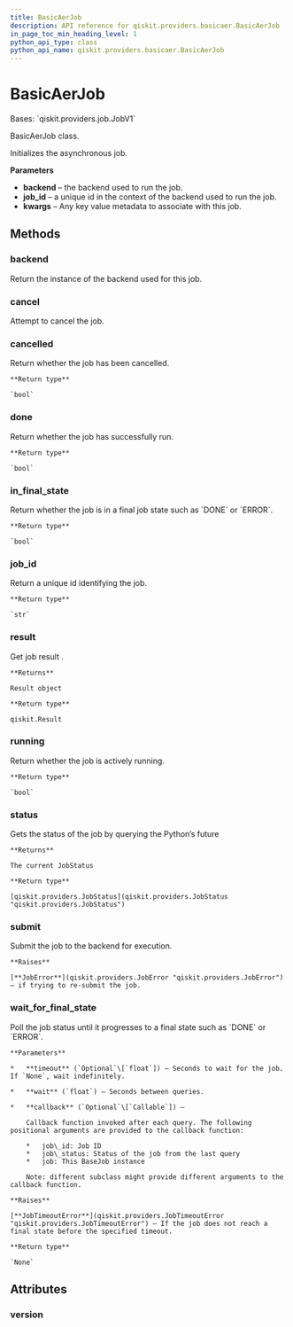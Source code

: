 ```yaml
---
title: BasicAerJob
description: API reference for qiskit.providers.basicaer.BasicAerJob
in_page_toc_min_heading_level: 1
python_api_type: class
python_api_name: qiskit.providers.basicaer.BasicAerJob
---
```


# BasicAerJob

<Class id="qiskit.providers.basicaer.BasicAerJob" isDedicatedPage={true} github="https://github.com/qiskit/qiskit/tree/stable/0.20/qiskit/providers/basicaer/basicaerjob.py" signature="BasicAerJob(backend, job_id, result)" modifiers="class">
  Bases: `qiskit.providers.job.JobV1`

  BasicAerJob class.

  Initializes the asynchronous job.

  **Parameters**

  *   **backend** – the backend used to run the job.
  *   **job\_id** – a unique id in the context of the backend used to run the job.
  *   **kwargs** – Any key value metadata to associate with this job.

  ## Methods

  ### backend

  <Function id="qiskit.providers.basicaer.BasicAerJob.backend" signature="BasicAerJob.backend()">
    Return the instance of the backend used for this job.
  </Function>

  ### cancel

  <Function id="qiskit.providers.basicaer.BasicAerJob.cancel" signature="BasicAerJob.cancel()">
    Attempt to cancel the job.
  </Function>

  ### cancelled

  <Function id="qiskit.providers.basicaer.BasicAerJob.cancelled" signature="BasicAerJob.cancelled()">
    Return whether the job has been cancelled.

    **Return type**

    `bool`
  </Function>

  ### done

  <Function id="qiskit.providers.basicaer.BasicAerJob.done" signature="BasicAerJob.done()">
    Return whether the job has successfully run.

    **Return type**

    `bool`
  </Function>

  ### in\_final\_state

  <Function id="qiskit.providers.basicaer.BasicAerJob.in_final_state" signature="BasicAerJob.in_final_state()">
    Return whether the job is in a final job state such as `DONE` or `ERROR`.

    **Return type**

    `bool`
  </Function>

  ### job\_id

  <Function id="qiskit.providers.basicaer.BasicAerJob.job_id" signature="BasicAerJob.job_id()">
    Return a unique id identifying the job.

    **Return type**

    `str`
  </Function>

  ### result

  <Function id="qiskit.providers.basicaer.BasicAerJob.result" signature="BasicAerJob.result(timeout=None)">
    Get job result .

    **Returns**

    Result object

    **Return type**

    qiskit.Result
  </Function>

  ### running

  <Function id="qiskit.providers.basicaer.BasicAerJob.running" signature="BasicAerJob.running()">
    Return whether the job is actively running.

    **Return type**

    `bool`
  </Function>

  ### status

  <Function id="qiskit.providers.basicaer.BasicAerJob.status" signature="BasicAerJob.status()">
    Gets the status of the job by querying the Python’s future

    **Returns**

    The current JobStatus

    **Return type**

    [qiskit.providers.JobStatus](qiskit.providers.JobStatus "qiskit.providers.JobStatus")
  </Function>

  ### submit

  <Function id="qiskit.providers.basicaer.BasicAerJob.submit" signature="BasicAerJob.submit()">
    Submit the job to the backend for execution.

    **Raises**

    [**JobError**](qiskit.providers.JobError "qiskit.providers.JobError") – if trying to re-submit the job.
  </Function>

  ### wait\_for\_final\_state

  <Function id="qiskit.providers.basicaer.BasicAerJob.wait_for_final_state" signature="BasicAerJob.wait_for_final_state(timeout=None, wait=5, callback=None)">
    Poll the job status until it progresses to a final state such as `DONE` or `ERROR`.

    **Parameters**

    *   **timeout** (`Optional`\[`float`]) – Seconds to wait for the job. If `None`, wait indefinitely.

    *   **wait** (`float`) – Seconds between queries.

    *   **callback** (`Optional`\[`Callable`]) –

        Callback function invoked after each query. The following positional arguments are provided to the callback function:

        *   job\_id: Job ID
        *   job\_status: Status of the job from the last query
        *   job: This BaseJob instance

        Note: different subclass might provide different arguments to the callback function.

    **Raises**

    [**JobTimeoutError**](qiskit.providers.JobTimeoutError "qiskit.providers.JobTimeoutError") – If the job does not reach a final state before the specified timeout.

    **Return type**

    `None`
  </Function>

  ## Attributes

  ### version

  <Attribute id="qiskit.providers.basicaer.BasicAerJob.version" attributeValue="1" />
</Class>

